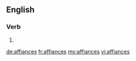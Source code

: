 ==English==

===Verb===
{{head|en}}

# {{en-third-person singular of|affiance}}

[[de:affiances]]
[[fr:affiances]]
[[my:affiances]]
[[vi:affiances]]